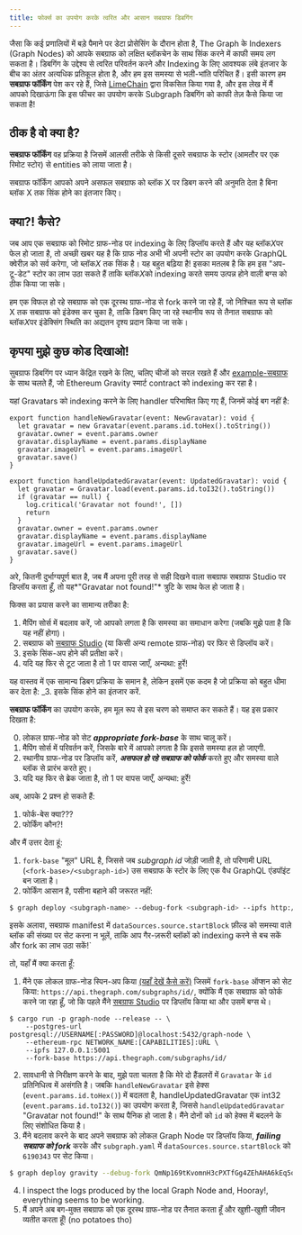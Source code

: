 ```yaml
---
title: फोर्क्स का उपयोग करके त्वरित और आसान सबग्राफ डिबगिंग
---
```


जैसा कि कई प्रणालियों में बड़े पैमाने पर डेटा प्रोसेसिंग के दौरान होता है, The Graph के Indexers (Graph Nodes) को आपके सबग्राफ को लक्षित ब्लॉकचेन के साथ सिंक करने में काफी समय लग सकता है। डिबगिंग के उद्देश्य से त्वरित परिवर्तन करने और Indexing के लिए आवश्यक लंबे इंतजार के बीच का अंतर अत्यधिक प्रतिकूल होता है, और हम इस समस्या से भली-भांति परिचित हैं। इसी कारण हम **सबग्राफ फॉर्किंग** पेश कर रहे हैं, जिसे [LimeChain](https://limechain.tech/) द्वारा विकसित किया गया है, और इस लेख में मैं आपको दिखाऊंगा कि इस फीचर का उपयोग करके Subgraph डिबगिंग को काफी तेज़ कैसे किया जा सकता है!

## ठीक है वो क्या है?

**सबग्राफ फॉर्किंग** वह प्रक्रिया है जिसमें आलसी तरीके से किसी दूसरे सबग्राफ के स्टोर (आमतौर पर एक रिमोट स्टोर) से entities को लाया जाता है।

सबग्राफ फॉर्किंग आपको अपने असफल सबग्राफ को ब्लॉक X पर डिबग करने की अनुमति देता है बिना ब्लॉक X तक सिंक होने का इंतजार किए।

## क्या?! कैसे?

जब आप एक सबग्राफ को रिमोट ग्राफ-नोड पर indexing के लिए डिप्लॉय करते हैं और यह ब्लॉक*X*पर फेल हो जाता है, तो अच्छी खबर यह है कि ग्राफ नोड अभी भी अपनी स्टोर का उपयोग करके GraphQL क्वेरीज़ को सर्व करेगा, जो ब्लॉक*X* तक सिंक है। यह बहुत बढ़िया है! इसका मतलब है कि हम इस "अप-टू-डेट" स्टोर का लाभ उठा सकते हैं ताकि ब्लॉक*X*को indexing करते समय उत्पन्न होने वाली बग्स को ठीक किया जा सके।

हम एक विफल हो रहे सबग्राफ को एक दूरस्थ ग्राफ-नोड से fork करने जा रहे हैं, जो निश्चित रूप से ब्लॉक X तक सबग्राफ को इंडेक्स कर चुका है, ताकि डिबग किए जा रहे स्थानीय रूप से तैनात सबग्राफ को ब्लॉक*X*पर इंडेक्सिंग स्थिति का अद्यतन दृश्य प्रदान किया जा सके।

## कृपया मुझे कुछ कोड दिखाओ!

सुबग्राफ डिबगिंग पर ध्यान केंद्रित रखने के लिए, चलिए चीजों को सरल रखते हैं और [example-सबग्राफ](https://github.com/graphprotocol/graph-tooling/tree/main/examples/ethereum-gravatar) के साथ चलते हैं, जो Ethereum Gravity स्मार्ट contract को indexing कर रहा है।

यहां Gravatars को indexing करने के लिए handler परिभाषित किए गए हैं, जिनमें कोई बग नहीं है:

```tsx
export function handleNewGravatar(event: NewGravatar): void {
  let gravatar = new Gravatar(event.params.id.toHex().toString())
  gravatar.owner = event.params.owner
  gravatar.displayName = event.params.displayName
  gravatar.imageUrl = event.params.imageUrl
  gravatar.save()
}

export function handleUpdatedGravatar(event: UpdatedGravatar): void {
  let gravatar = Gravatar.load(event.params.id.toI32().toString())
  if (gravatar == null) {
    log.critical('Gravatar not found!', [])
    return
  }
  gravatar.owner = event.params.owner
  gravatar.displayName = event.params.displayName
  gravatar.imageUrl = event.params.imageUrl
  gravatar.save()
}
```

अरे, कितनी दुर्भाग्यपूर्ण बात है, जब मैं अपना पूरी तरह से सही दिखने वाला सबग्राफ सबग्राफ Studio पर डिप्लॉय करता हूँ, तो यह*"Gravatar not found!"* त्रुटि के साथ फेल हो जाता है।

फिक्स का प्रयास करने का सामान्य तरीका है:

1. मैपिंग सोर्स में बदलाव करें, जो आपको लगता है कि समस्या का समाधान करेगा (जबकि मुझे पता है कि यह नहीं होगा)।
2. सबग्राफ को [सबग्राफ Studio](https://thegraph.com/studio/) (या किसी अन्य remote ग्राफ-नोड) पर फिर से डिप्लॉय करें।
3. इसके सिंक-अप होने की प्रतीक्षा करें।
4. यदि यह फिर से टूट जाता है तो 1 पर वापस जाएँ, अन्यथा: हुर्रे!

यह वास्तव में एक सामान्य डिबग प्रक्रिया के समान है, लेकिन इसमें एक कदम है जो प्रक्रिया को बहुत धीमा कर देता है: \_3. इसके सिंक होने का इंतजार करें.

**सबग्राफ फॉर्किंग** का उपयोग करके, हम मूल रूप से इस चरण को समाप्त कर सकते हैं। यह इस प्रकार दिखता है:

0. लोकल ग्राफ-नोड को सेट **_appropriate fork-base_** के साथ चालू करें।
1. मैपिंग सोर्स में परिवर्तन करें, जिसके बारे में आपको लगता है कि इससे समस्या हल हो जाएगी.
2. स्थानीय ग्राफ-नोड पर डिप्लॉय करें, **_असफल हो रहे सबग्राफ को फोर्क_** करते हुए और समस्या वाले ब्लॉक से प्रारंभ करते हुए।
3. यदि यह फिर से ब्रेक जाता है, तो 1 पर वापस जाएँ, अन्यथा: हुर्रे!

अब, आपके 2 प्रश्न हो सकते हैं:

1. फोर्क-बेस क्या???
2. फोर्किंग कौन?!

और मैं उत्तर देता हूं:

1. `fork-base` "मूल" URL है, जिससे जब _subgraph id_ जोड़ी जाती है, तो परिणामी URL (`<fork-base>/<subgraph-id>`) उस सबग्राफ के स्टोर के लिए एक वैध GraphQL एंडपॉइंट बन जाता है।
2. फोर्किंग आसान है, पसीना बहाने की जरूरत नहीं:

```bash
$ graph deploy <subgraph-name> --debug-fork <subgraph-id> --ipfs http://localhost:5001 --node http://localhost:8020
```

इसके अलावा, सबग्राफ manifest में `dataSources.source.startBlock` फ़ील्ड को समस्या वाले ब्लॉक की संख्या पर सेट करना न भूलें, ताकि आप गैर-ज़रूरी ब्लॉकों को indexing करने से बच सकें और fork का लाभ उठा सकें!\`

तो, यहाँ मैं क्या करता हूँ:

1. मैंने एक लोकल ग्राफ-नोड स्पिन-अप किया [(यहाँ देखें कैसे करें)](https://github.com/graphprotocol/graph-node#running-a-local-graph-node) जिसमें `fork-base` ऑप्शन को सेट किया: `https://api.thegraph.com/subgraphs/id/`, क्योंकि मैं एक सबग्राफ को फोर्क करने जा रहा हूँ, जो कि पहले मैंने [सबग्राफ Studio](https://thegraph.com/studio/) पर डिप्लॉय किया था और उसमें बग्स थे।

```
$ cargo run -p graph-node --release -- \
    --postgres-url postgresql://USERNAME[:PASSWORD]@localhost:5432/graph-node \
    --ethereum-rpc NETWORK_NAME:[CAPABILITIES]:URL \
    --ipfs 127.0.0.1:5001
    --fork-base https://api.thegraph.com/subgraphs/id/
```

2. सावधानी से निरीक्षण करने के बाद, मुझे पता चलता है कि मेरे दो हैंडलरों में `Gravatar` के `id` प्रतिनिधित्व में असंगति है। जबकि `handleNewGravatar` इसे हेक्स (`event.params.id.toHex()`) में बदलता है, handleUpdatedGravatar एक int32 (`event.params.id.toI32()`) का उपयोग करता है, जिससे `handleUpdatedGravatar` "Gravatar not found!" के साथ पैनिक हो जाता है। मैंने दोनों को `id` को हेक्स में बदलने के लिए संशोधित किया है।
3. मैंने बदलाव करने के बाद अपने सबग्राफ को लोकल Graph Node पर डिप्लॉय किया, **_failing सबग्राफ को fork_** करके और `subgraph.yaml` में `dataSources.source.startBlock` को `6190343` पर सेट किया।

```bash
$ graph deploy gravity --debug-fork QmNp169tKvomnH3cPXTfGg4ZEhAHA6kEq5oy1XDqAxqHmW --ipfs http://localhost:5001 --node http://localhost:8020
```

4. I inspect the logs produced by the local Graph Node and, Hooray!, everything seems to be working.
5. मैं अपने अब बग-मुक्त सबग्राफ को एक दूरस्थ ग्राफ-नोड पर तैनात करता हूँ और खुशी-खुशी जीवन व्यतीत करता हूँ! (no potatoes tho)
